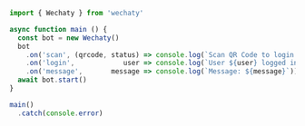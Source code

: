 ```ts
import { Wechaty } from 'wechaty'

async function main () {
  const bot = new Wechaty()
  bot
    .on('scan', (qrcode, status) => console.log(`Scan QR Code to login: ${status}\nhttps://wechaty.js.org/qrcode/${encodeURIComponent(qrcode)}`))
    .on('login',            user => console.log(`User ${user} logged in`))
    .on('message',       message => console.log(`Message: ${message}`))
  await bot.start()
}

main()
  .catch(console.error)
```
